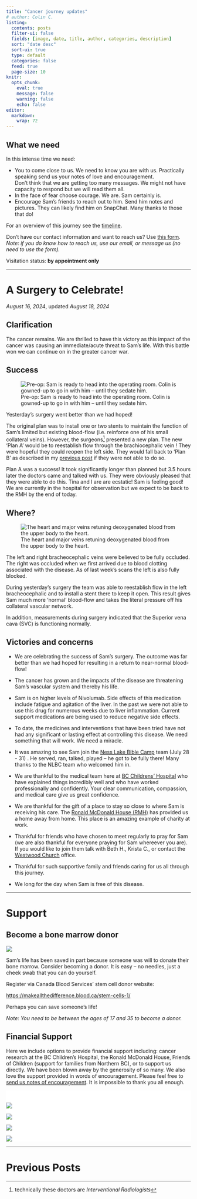 ```yaml
---
title: "Cancer journey updates"
# author: Colin C.
listing:
  contents: posts
  filter-ui: false
  fields: [image, date, title, author, categories, description]
  sort: "date desc"
  sort-ui: true
  type: default
  categories: false
  feed: true
  page-size: 10
knitr: 
  opts_chunk: 
    eval: true
    message: false
    warning: false
    echo: false
editor: 
  markdown: 
    wrap: 72
---
```


::::: {layout="[70, 30]"}
::: {.callout-important icon="false"}
## What we need

In this intense time we need:

-   You to come close to us. We need to know you are with us.
    Practically speaking send us your notes of love and encouragement.\
    Don't think that we are getting too many messages. We might not have
    capacity to respond but we will read them all.
-   In the face of fear choose courage. We are. Sam certainly is.
-   Encourage Sam's friends to reach out to him. Send him notes and
    pictures. They can likely find him on SnapChat. Many thanks to those
    that do!
:::

::: {.callout-tip appearance="minimal" icon="false"}
For an overview of this journey see the [timeline](./timeline.html).

Don't have our contact information and want to reach us? Use [this
form](/contact.html). <br />*Note: if you do know how to reach us, use
our email, or message us (no need to use the form).*
:::
:::::

Visitation status: **by appointment only**

------------------------------------------------------------------------

# A Surgery to Celebrate!

*August 16, 2024*, updated *August 18, 2024*

::: {.callout-warning icon=false}
## Clarification

The cancer remains.  We are thrilled to have this victory as this impact of the cancer was causing an immediate/acute threat to Sam's life.  With this battle won we can continue on in the greater cancer war.

:::

## Success

::: {#photo .img-float-right}
![Pre-op: Sam is ready to head into the operating room. Colin is
gowned-up to go in with him -- until they sedate him.](https://samsstory.s3.ca-central-1.amazonaws.com/2024-08-16_preop-stc.jpg)
:::

Yesterday's surgery went better than we had hoped!

The original plan was to install one or two stents to maintain the
function of Sam's limited but existing blood-flow (i.e. reinforce one of
his small collateral veins). However, the surgeons[^1] presented a new
plan. The new 'Plan A' would be to reestablish flow through the
brachiocephalic vein ! They were hopeful they could reopen the left
side. They would fall back to 'Plan B' as described in my [previous
post](posts/2408/2024-08-16_surgery-celebration.html) if they were not able to do so.

[^1]: technically these doctors are *Interventional Radiologists*

Plan A was a success! It took significantly longer than planned but 3.5
hours later the doctors came and talked with us. They were obviously
pleased that they were able to do this. Tina and I are are ecstatic! Sam is feeling good! We are currently in the hospital for observation but we expect to be back to the RMH by the end of today.

## Where? 

::::: {layout-ncol="2"}


::: {#img-heart}
![The heart and major veins retuning deoxygenated blood from the upper
body to the
heart.](https://oncohemakey.com/wp-content/uploads/2016/06/B9781455728657000485_f048-001-9781455728657.jpg)
:::


::: {#fn-text}
The left and right bracheocephalic veins were believed to be fully
occluded. The right was occluded when we first arrived due to blood
clotting associated with the disease. As of last week's scans the left
is also fully blocked.

During yesterday's surgery the team was able to reestablish flow in the
left bracheocephalic and to install a stent there to keep it open. This
result gives Sam much more 'normal' blood-flow and takes the literal
pressure off his collateral vascular network.

In addition, measurements during surgery indicated that the Superior
vena cava (SVC) is functioning normally.
:::

:::::

## Victories and concerns

-   We are celebrating the success of Sam's surgery. The outcome was far
    better than we had hoped for resulting in a return to near-normal
    blood-flow!

-   The cancer has grown and the impacts of the disease are threatening
    Sam's vascular system and thereby his life.

-   Sam is on higher levels of Nivolumab. Side effects of this
    medication include fatigue and agitation of the liver. In the past
    we were not able to use this drug for numerous weeks due to liver
    inflammation. Current support medications are being used to reduce
    negative side effects.

-   To date, the medicines and interventions that have been tried have
    not had any significant or lasting effect at controlling this
    disease. We need something that will work. We need a miracle.

-   It was amazing to see Sam join the [Ness Lake Bible
    Camp](https://www.nesslakebiblecamp.com) team (July 28 - 31) . He
    served, ran, talked, played -- he got to be fully there! Many thanks
    to the NLBC team who welcomed him in.

-   We are thankful to the medical team here at [BC Childrens'
    Hospital](http://www.bcchildrens.ca) who have explained things
    incredibly well and who have worked professionally and confidently.
    Your clear communication, compassion, and medical care give us great
    confidence.

-   We are thankful for the gift of a place to stay so close to where
    Sam is receiving his care. The [Ronald McDonald House
    (RMH)](https://rmhbc.ca) has provided us a home away from home. This
    place is an amazing example of charity at work.

-   Thankful for friends who have chosen to meet regularly to pray for
    Sam (we are also thankful for everyone praying for Sam whereever you
    are). If you would like to join them talk with Beth H., Krista C.,
    or contact the [Westwood Church](https://westwoodchurch.bc.ca)
    office.

-   Thankful for such supportive family and friends caring for us all
    through this journey.

-   We long for the day when Sam is free of this disease.

------------------------------------------------------------------------

# Support

::: callout-important
## Become a bone marrow donor

[![](https://www.blood.ca/themes/custom/cbs_bootstrap_sass/CBS_Logo_descriptors_RGB-WhiteBG.svg){style="\"max-width:80%"}](https://makeallthedifference.blood.ca/stem-cells-1/)

Sam's life has been saved in part because someone was will to donate
their bone marrow. Consider becoming a donor. It is easy -- no needles,
just a cheek swab that you can do yourself.

Register via Canada Blood Services' stem cell donor website:

<https://makeallthedifference.blood.ca/stem-cells-1/>

Perhaps you can save someone's life!

*Note: You need to be between the ages of 17 and 35 to become a donor.*
:::

## Financial Support

Here we include options to provide financial support including: cancer
research at the BC Children's Hospital, the Ronald McDonald House,
Friends of Children (support for families from Northern BC), or to
support us directly. We have been blown away by the generosity of so
many. We also love the support provided in words of encouragement.
Please feel free to [send us notes of encouragement](contact.html). It
is impossible to thank you all enough.

:::: {.support-container style="background-color: #fff"}
::: {.support layout-ncol="2" style="background-color: #fff; padding-top:1.4em; padding-right:2em"}
[![](/img/bc-childrens_logo.png)](http://www.bcchildrens.ca/donate)

[![](https://samsstory.s3.ca-central-1.amazonaws.com/donate-button.png)](https://gofund.me/e060f5b6)

[![](https://samsstory.s3.ca-central-1.amazonaws.com/rmdhbc.png)](https://rmhbc.ca)

[![](https://samsstory.s3.ca-central-1.amazonaws.com/friends-of-children.png)](https://www.friendsofchildren.ca)
:::
::::

------------------------------------------------------------------------

# Previous Posts